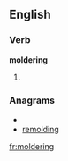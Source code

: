 
==English==

===Verb===
'''moldering'''

# {{present participle of|[[molder]]}}

===Anagrams===
* {{alphagram|degilmnor}}
* [[remolding#English|remolding]]

[[fr:moldering]]